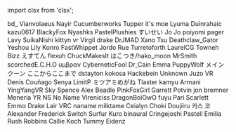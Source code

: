 ﻿import clsx from 'clsx';


<!-- Reminder that not only HTML chars have to be escaped, MDX chars also need to be (such as a space followed by an underscore). -->
<Patronelt k="5" ias="1" sp="1" >bd&#0095;</Patronelt> <Patronelt k="3" ias="1" sp="1" >Vianvolaeus</Patronelt> <Patronelt k="3" ias="1" sp="1" >Nayir</Patronelt> <Patronelt k="3" ias="1" sp="1" >Cucumberworks</Patronelt> <Patronelt k="3" ias="1" sp="1" >Tupper</Patronelt> 
<Patronelt k="2" ias="1" sp="1" >it&#0039;s moe</Patronelt> <Patronelt k="2" ias="1" sp="1" >Lyuma</Patronelt> <Patronelt k="2" ias="1" sp="1" >Duinrahaic</Patronelt> <Patronelt k="2" ias="1" sp="1" >kazu0617</Patronelt> <Patronelt k="2" ias="1" sp="1" >BlackyFox</Patronelt> 
<Patronelt k="2" ias="1" sp="1" >Nyashks</Patronelt> <Patronelt k="2" ias="1" sp="1" >PastelPlushies</Patronelt> <Patronelt k="2" ias="1" sp="1" >すいせい</Patronelt> <Patronelt k="2" ias="1" sp="1" >Jo Jo</Patronelt> <Patronelt k="2" ias="1" sp="1" >poiyomi</Patronelt> 
<Patronelt k="2" ias="1" sp="1" >pager</Patronelt> <Patronelt k="2" ias="1" sp="1" >Lavy</Patronelt> <Patronelt k="2" ias="1" sp="1" >SuikaNishi</Patronelt> <Patronelt k="2" ias="1" sp="1" >kittyn vr</Patronelt> <Patronelt k="2" ias="1" sp="1" >Virgil drake</Patronelt> 
<Patronelt k="2" ias="1" sp="1" >DrJMAD</Patronelt> <Patronelt k="2" ias="1" sp="1" >Xano</Patronelt> <Patronelt k="2" ias="1" sp="1" >Tsu</Patronelt> <Patronelt k="2" ias="1" sp="0" >Deathclaw&#0095;Gator</Patronelt> <Patronelt k="2" ias="1" sp="0" >Yeshou</Patronelt> 
<Patronelt k="2" ias="1" sp="0" >Lily</Patronelt> <Patronelt k="2" ias="1" sp="0" >Konro</Patronelt> <Patronelt k="2" ias="1" sp="0" >FastWhippet</Patronelt> <Patronelt k="0" ias="1" sp="1" >Jordo</Patronelt> <Patronelt k="0" ias="0" sp="1" >Rue</Patronelt> 
<Patronelt k="0" ias="1" sp="1" >Turretoforth</Patronelt> <Patronelt k="0" ias="1" sp="1" >LaurelCG</Patronelt> <Patronelt k="0" ias="1" sp="1" >Towneh</Patronelt> <Patronelt k="0" ias="1" sp="1" >Bizz</Patronelt> <Patronelt k="0" ias="1" sp="1" >えすてん</Patronelt> 
<Patronelt k="0" ias="0" sp="1" >flexuh</Patronelt> <Patronelt k="0" ias="1" sp="1" >ChuckMakesIt</Patronelt> <Patronelt k="0" ias="1" sp="1" >はこつき&#0047;hako&#0095;moon</Patronelt> <Patronelt k="0" ias="1" sp="1" >MrSmith</Patronelt> <Patronelt k="0" ias="0" sp="1" >scorchedE&#0046;C&#0046;H&#0046;O</Patronelt> 
<Patronelt k="0" ias="1" sp="1" >υμβραν</Patronelt> <Patronelt k="0" ias="0" sp="1" >CyberneticFool</Patronelt> <Patronelt k="0" ias="1" sp="1" >Dr&#0095;Cain</Patronelt> <Patronelt k="0" ias="1" sp="1" >Emma</Patronelt> <Patronelt k="0" ias="0" sp="1" >PuppyWolf</Patronelt> 
<Patronelt k="0" ias="0" sp="1" >メインクーン</Patronelt> <Patronelt k="0" ias="1" sp="1" >ここからここまで</Patronelt> <Patronelt k="0" ias="1" sp="1" >dstayton</Patronelt> <Patronelt k="0" ias="0" sp="1" >kokosa</Patronelt> <Patronelt k="0" ias="1" sp="1" >Hackebein</Patronelt> 
<Patronelt k="0" ias="1" sp="1" >Unknown</Patronelt> <Patronelt k="0" ias="1" sp="1" >Juzo VR</Patronelt> <Patronelt k="0" ias="1" sp="1" >Denís Couñago</Patronelt> <Patronelt k="0" ias="1" sp="1" >Senya</Patronelt> <Patronelt k="0" ias="1" sp="1" >LimitP</Patronelt> 
<Patronelt k="0" ias="0" sp="1" >ミツアミめがね</Patronelt> <Patronelt k="0" ias="1" sp="1" >Tlaster</Patronelt> <Patronelt k="0" ias="1" sp="1" >kamyu</Patronelt> <Patronelt k="0" ias="0" sp="1" >Armani</Patronelt> <Patronelt k="0" ias="1" sp="1" >YingYangVR</Patronelt> 
<Patronelt k="0" ias="1" sp="1" >Sky Spence</Patronelt> <Patronelt k="0" ias="1" sp="1" >Alex Beadle</Patronelt> <Patronelt k="0" ias="1" sp="1" >PinkFoxGirl</Patronelt> <Patronelt k="0" ias="1" sp="1" >Garrett Potvin</Patronelt> <Patronelt k="0" ias="1" sp="1" >jon bremner</Patronelt> 
<Patronelt k="0" ias="1" sp="1" >Meneria</Patronelt> <Patronelt k="0" ias="1" sp="1" >YR NS</Patronelt> <Patronelt k="0" ias="1" sp="1" >No Name</Patronelt> <Patronelt k="0" ias="1" sp="1" >Vireniciss</Patronelt> <Patronelt k="0" ias="1" sp="1" >DragonBoiOwO</Patronelt> 
<Patronelt k="0" ias="1" sp="1" >fuyu</Patronelt> <Patronelt k="0" ias="1" sp="1" >Pari</Patronelt> <Patronelt k="0" ias="1" sp="1" >Scarlett</Patronelt> <Patronelt k="0" ias="0" sp="1" >Emmα</Patronelt> <Patronelt k="0" ias="1" sp="1" >Drake Lair</Patronelt> 
<Patronelt k="0" ias="1" sp="1" >VRC naname</Patronelt> <Patronelt k="0" ias="0" sp="1" >milktame</Patronelt> <Patronelt k="0" ias="0" sp="1" >Ceialyn</Patronelt> <Patronelt k="0" ias="1" sp="1" >Choki</Patronelt> <Patronelt k="0" ias="1" sp="1" >Doujiiru</Patronelt> 
<Patronelt k="0" ias="1" sp="1" >카스 코</Patronelt> <Patronelt k="0" ias="1" sp="1" >Alexander</Patronelt> <Patronelt k="0" ias="1" sp="1" >Frederick</Patronelt> <Patronelt k="0" ias="1" sp="1" >Switch</Patronelt> <Patronelt k="0" ias="1" sp="1" >Surfur</Patronelt> 
<Patronelt k="0" ias="1" sp="1" >Kuro</Patronelt> <Patronelt k="0" ias="1" sp="1" >binaural</Patronelt> <Patronelt k="0" ias="1" sp="1" >Cringejoshi</Patronelt> <Patronelt k="0" ias="1" sp="1" >Pastell Emilia</Patronelt> <Patronelt k="0" ias="1" sp="1" >Rush Robbins</Patronelt> 
<Patronelt k="0" ias="1" sp="1" >Callie Koch</Patronelt> <Patronelt k="0" ias="1" sp="1" >Tummy</Patronelt> <Patronelt k="0" ias="1" sp="1" >Eidenz</Patronelt> 